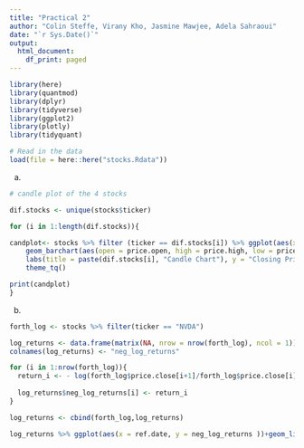 ```yaml
---
title: "Practical 2"
author: "Colin Steffe, Virany Kho, Jasmine Mawjee, Adela Sahraoui"
date: "`r Sys.Date()`"
output:
  html_document:
    df_print: paged
---
```



```r
library(here)
library(quantmod)  
library(dplyr)
library(tidyverse)
library(ggplot2)
library(plotly)
library(tidyquant)

# Read in the data
load(file = here::here("stocks.Rdata"))
```

a)

```r
# candle plot of the 4 stocks

dif.stocks <- unique(stocks$ticker)

for (i in 1:length(dif.stocks)){

candplot<- stocks %>% filter (ticker == dif.stocks[i]) %>% ggplot(aes(x = ref.date, y = price.close)) +
    geom_barchart(aes(open = price.open, high = price.high, low = price.low, close = price.close),colour_up = "green", colour_down = "red") +
    labs(title = paste(dif.stocks[i], "Candle Chart"), y = "Closing Price", x = "") + 
    theme_tq()

print(candplot)
}

```

b) 

```r

forth_log <- stocks %>% filter(ticker == "NVDA")

log_returns <- data.frame(matrix(NA, nrow = nrow(forth_log), ncol = 1))
colnames(log_returns) <- "neg_log_returns"

for (i in 1:nrow(forth_log)){
  return_i <- - log(forth_log$price.close[i+1]/forth_log$price.close[i])
  
  log_returns$neg_log_returns[i] <- return_i
}

log_returns <- cbind(forth_log,log_returns)

log_returns %>% ggplot(aes(x = ref.date, y = neg_log_returns ))+geom_line()

```

